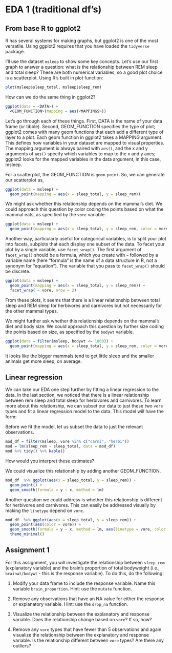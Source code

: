 # EDA 1 (traditional df's)

## From base R to ggplot2

R has several systems for making graphs, but ggplot2 is one of the most versatile. Using ggplot2 requires that you have loaded the <code>tidyverse</code> package.

I'll use the dataset <code>msleep</code> to show some key concepts. Let's use our first graph to answer a question: what is the relationship between REM sleep and total sleep? These are both numerical variables, so a good plot choice is a scatterplot. Using R's built in plot function:

```r
plot(msleep$sleep_total, msleep$sleep_rem)
```

How can we do the same thing in ggplot2?

```r
ggplot(data = <DATA>) + 
  <GEOM_FUNCTION>(mapping = aes(<MAPPINGS>))
```

Let's go through each of these things. First, DATA is the name of your data frame (or tibble). Second, GEOM_FUNCTION specifies the type of plot; ggplot2 comes with many geom functions that each add a different type of layer to a plot. Each geom function in ggplot2 takes a MAPPING argument. This defines how variables in your dataset are mapped to visual properties. The mapping argument is always paired with <code>aes()</code>, and the x and y arguments of <code>aes()</code> specify which variables to map to the x and y axes; ggplot2 looks for the mapped variables in the data argument, in this case, msleep.

For a scatterplot, the GEOM_FUNCTION is <code>geom_point</code>. So, we can generate our scatterplot as,

```r
ggplot(data = msleep) + 
  geom_point(mapping = aes(x = sleep_total, y = sleep_rem))
```

We might ask whether this relationship depends on the mammal's diet. We could approach this question by color coding the points based on what the mammal eats, as specified by the <code>vore</code> variable.

```r
ggplot(data = msleep) + 
  geom_point(mapping = aes(x = sleep_total, y = sleep_rem, color = vore))
```

Another way, particularly useful for categorical variables, is to split your plot into facets, subplots that each display one subset of the data. To facet your plot by a single variable, use <code>facet_wrap()</code>. The first argument of <code>facet_wrap()</code> should be a formula, which you create with <code>~</code> followed by a variable name (here “formula” is the name of a data structure in R, not a synonym for “equation”). The variable that you pass to <code>facet_wrap()</code> should be discrete.

```r
ggplot(data = msleep) + 
  geom_point(mapping = aes(x = sleep_total, y = sleep_rem)) + 
  facet_wrap( ~ vore, nrow = 2)
```

From these plots, it seems that there is a linear relationship between total sleep and REM sleep for herbivores and carnivores but not necessarily for the other mammal types. 

We might further ask whether this relationship depends on the mammal's diet and body size. We could approach this question by further size coding the points based on size, as specified by the <code>bodywt</code> variable.

```r
ggplot(data = filter(msleep, bodywt <= 1000)) + 
  geom_point(mapping = aes(x = sleep_total, y = sleep_rem, color = vore, size = (bodywt)))
```

It looks like the bigger mammals tend to get little sleep and the smaller animals get more sleep, on average.

## Linear regression

We can take our EDA one step further by fitting a linear regression to the data. In the last section, we noticed that there is a linear relationship between rem sleep and total sleep for herbivores and carnivores. To learn more about this relationship, we can subset our data to just these two <code>vore</code> types and fit a linear regression model to the data. This model will have the form:

\begin{equation}
\text{sleep_rem} = \hat{\beta_0} + \hat{\beta_1} \times \text{sleep_total}.
\end{equation}

Before we fit the model, let us subset the data to just the relevant observations.

```r
mod_df = filter(msleep, vore %in% c("carni", "herbi"))
mod = lm(sleep_rem ~ sleep_total, data = mod_df)
mod %>% tidy() %>% kable()
```

How would you interpret these estimates?

We could visualize this relationship by adding another GEOM_FUNCTION.

```r
mod_df  %>% ggplot(aes(x = sleep_total, y = sleep_rem)) + 
  geom_point() + 
  geom_smooth(formula = y ~ x, method = lm)
```

Another question we could address is whether this relationship is different for herbivores and carnivores. This can easily be addressed visually by making the <code>linetype</code> depend on <code>vore</code>.

```r
mod_df  %>% ggplot(aes(x = sleep_total, y = sleep_rem)) + 
  geom_point(aes(color = vore)) + 
  geom_smooth(formula = y ~ x, method = lm, aes(linetype = vore, color = vore)) + 
  theme_minimal()
```

## Assignment 1

For this assignment, you will investigate the relationship between <code>sleep_rem</code> (explanatory variable) and the brain's proportion of total bodyweight (i.e., <code>brainwt/bodywt</code> - this is the response variable). To do this, do the following:

1. Modify your data frame to include the response variable. Name this variable <code>brain_proportion</code>. Hint: use the <code>mutate</code> function.

2. Remove any observations that have an NA value for either the response or explanatory variable. Hint: use the <code>drop_na</code> function. 

3. Visualize the relationship between the explanatory and response variable. Does the relationship change based on <code>vore</code>? If so, how?

4. Remove any <code>vore</code> types that have fewer than 5 observations and again visualize the relationship between the explanatory and response variable. Is the relationship different between <code>vore</code> types? Are there any outliers? 
